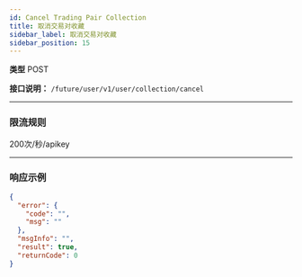 ```yaml
---
id: Cancel Trading Pair Collection
title: 取消交易对收藏
sidebar_label: 取消交易对收藏
sidebar_position: 15
---
```


**类型** POST

**接口说明：** `/future/user/v1/user/collection/cancel`

---

### 限流规则

200次/秒/apikey

---

### 响应示例

```json title="响应"
{
  "error": {
    "code": "",
    "msg": ""
  },
  "msgInfo": "",
  "result": true,
  "returnCode": 0
}
```